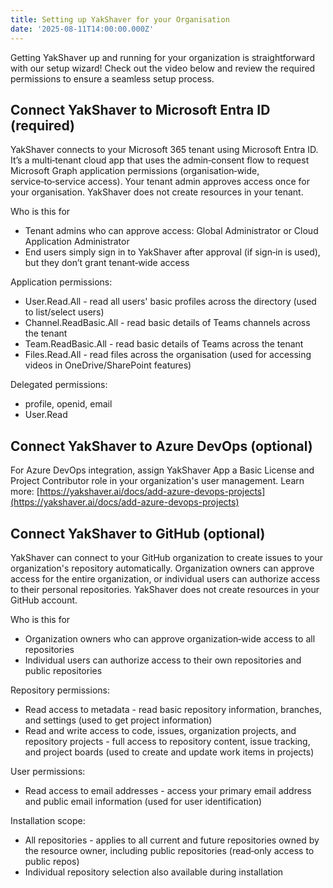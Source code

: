 ```yaml
---
title: Setting up YakShaver for your Organisation
date: '2025-08-11T14:00:00.000Z'
---
```


Getting YakShaver up and running for your organization is straightforward with our setup wizard! Check out the video below and review the required permissions to ensure a seamless setup process.

<Youtube thumbnail="https://img.youtube.com/vi/dxZGcqpSXFQ/maxresdefault.jpg" externalVideoLink="https://www.youtube.com/embed/dxZGcqpSXFQ" size="medium" />

## Connect YakShaver to Microsoft Entra ID (required)

YakShaver connects to your Microsoft 365 tenant using Microsoft Entra ID. It’s a multi‑tenant cloud app that uses the admin‑consent flow to request Microsoft Graph application permissions (organisation‑wide, service‑to‑service access). Your tenant admin approves access once for your organisation. YakShaver does not create resources in your tenant.

Who is this for

* Tenant admins who can approve access: Global Administrator or Cloud Application Administrator
* End users simply sign in to YakShaver after approval (if sign‑in is used), but they don’t grant tenant‑wide access

Application permissions:

* User.Read.All - read all users' basic profiles across the directory (used to list/select users)
* Channel.ReadBasic.All - read basic details of Teams channels across the tenant
* Team.ReadBasic.All - read basic details of Teams across the tenant
* Files.Read.All - read files across the organisation (used for accessing videos in OneDrive/SharePoint features)

Delegated permissions:

* profile, openid, email
* User.Read

## Connect YakShaver to Azure DevOps (optional)

For Azure DevOps integration, assign YakShaver App a Basic License and Project Contributor role in your organization's user management. Learn more: [https://yakshaver.ai/docs/add-azure-devops-projects](https://yakshaver.ai/docs/add-azure-devops-projects)

## Connect YakShaver to GitHub (optional)

YakShaver can connect to your GitHub organization to create issues to your organization's repository automatically. Organization owners can approve access for the entire organization, or individual users can authorize access to their personal repositories. YakShaver does not create resources in your GitHub account.

Who is this for

* Organization owners who can approve organization‑wide access to all repositories
* Individual users can authorize access to their own repositories and public repositories

Repository permissions:

* Read access to metadata - read basic repository information, branches, and settings (used to get project information)
* Read and write access to code, issues, organization projects, and repository projects - full access to repository content, issue tracking, and project boards (used to create and update work items in projects)

User permissions:

* Read access to email addresses - access your primary email address and public email information (used for user identification)

Installation scope:

* All repositories - applies to all current and future repositories owned by the resource owner, including public repositories (read‑only access to public repos)
* Individual repository selection also available during installation
